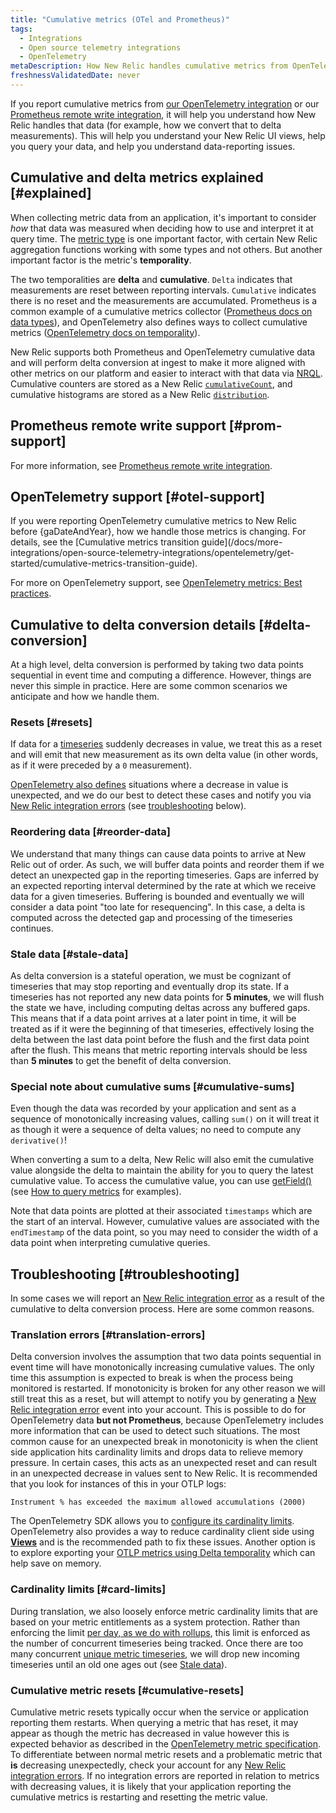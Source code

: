 ```yaml
---
title: "Cumulative metrics (OTel and Prometheus)"
tags:
  - Integrations
  - Open source telemetry integrations
  - OpenTelemetry
metaDescription: How New Relic handles cumulative metrics from OpenTelemetry and Prometheus.
freshnessValidatedDate: never
---
```



If you report cumulative metrics from [our OpenTelemetry integration](/docs/more-integrations/open-source-telemetry-integrations/opentelemetry/opentelemetry-introduction) or our [Prometheus remote write integration](/docs/infrastructure/prometheus-integrations/install-configure-remote-write/set-your-prometheus-remote-write-integration), it will help you understand how New Relic handles that data (for example, how we convert that to delta measurements). This will help you understand your New Relic UI views, help you query your data, and help you understand data-reporting issues.

## Cumulative and delta metrics explained [#explained]

When collecting metric data from an application, it's important to consider *how* that data was measured when deciding how to use and interpret it at query time. The [metric type](/docs/data-apis/understand-data/metric-data/metric-data-type/#metric-types) is one important factor, with certain New Relic aggregation functions working with some types and not others. But another important factor is the metric's **temporality**.

The two temporalities are **delta** and **cumulative**. `Delta` indicates that measurements are reset between reporting intervals. `Cumulative` indicates there is no reset and the measurements are accumulated. Prometheus is a common example of a cumulative metrics collector ([Prometheus docs on data types](https://prometheus.io/docs/concepts/metric_types)), and OpenTelemetry also defines ways to collect cumulative metrics ([OpenTelemetry docs on temporality](https://opentelemetry.io/docs/reference/specification/metrics/data-model/#temporality)).

New Relic supports both Prometheus and OpenTelemetry cumulative data and will perform delta conversion at ingest to make it more aligned with other metrics on our platform and easier to interact with that data via [NRQL](/docs/query-your-data/nrql-new-relic-query-language/get-started/introduction-nrql-new-relics-query-language). Cumulative counters are stored as a New Relic [`cumulativeCount`](/docs/data-apis/understand-data/metric-data/metric-data-type/#metric-types), and cumulative histograms are stored as a New Relic [`distribution`](/docs/data-apis/understand-data/metric-data/metric-data-type/#metric-types).

## Prometheus remote write support [#prom-support]

For more information, see [Prometheus remote write integration](/docs/infrastructure/prometheus-integrations/get-started/send-prometheus-metric-data-new-relic).

## OpenTelemetry support [#otel-support]

<Callout variant="important">
If you were reporting OpenTelemetry cumulative metrics to New Relic before {gaDateAndYear}, how we handle those metrics is changing. For details, see the [Cumulative metrics transition guide](/docs/more-integrations/open-source-telemetry-integrations/opentelemetry/get-started/cumulative-metrics-transition-guide).
</Callout>

For more on OpenTelemetry support, see [OpenTelemetry metrics: Best practices](/docs/more-integrations/open-source-telemetry-integrations/opentelemetry/best-practices/opentelemetry-best-practices-metrics).

## Cumulative to delta conversion details [#delta-conversion]

At a high level, delta conversion is performed by taking two data points sequential in event time and computing a difference. However, things are never this simple in practice. Here are some common scenarios we anticipate and how we handle them.

### Resets [#resets]

If data for a [timeseries](https://opentelemetry.io/docs/reference/specification/metrics/data-model/#timeseries-model) suddenly decreases in value, we treat this as a reset and will emit that new measurement as its own delta value (in other words, as if it were preceded by a `0` measurement).

[OpenTelemetry also defines](https://opentelemetry.io/docs/reference/specification/metrics/data-model/#resets-and-gaps) situations where a decrease in value is unexpected, and we do our best to detect these cases and notify you via [New Relic integration errors](/docs/data-apis/manage-data/nrintegrationerror) (see [troubleshooting](#troubleshooting) below).

### Reordering data [#reorder-data]

We understand that many things can cause data points to arrive at New Relic out of order. As such, we will buffer data points and reorder them if we detect an unexpected gap in the reporting timeseries. Gaps are inferred by an expected reporting interval determined by the rate at which we receive data for a given timeseries. Buffering is bounded and eventually we will consider a data point "too late for resequencing". In this case, a delta is computed across the detected gap and processing of the timeseries continues.

### Stale data [#stale-data]

As delta conversion is a stateful operation, we must be cognizant of timeseries that may stop reporting and eventually drop its state. If a timeseries has not reported any new data points for **5 minutes**, we will flush the state we have, including computing deltas across any buffered gaps. This means that if a data point arrives at a later point in time, it will be treated as if it were the beginning of that timeseries, effectively losing the delta between the last data point before the flush and the first data point after the flush. This means that metric reporting intervals should be less than **5 minutes** to get the benefit of delta conversion.

### Special note about cumulative sums [#cumulative-sums]

Even though the data was recorded by your application and sent as a sequence of monotonically increasing values, calling `sum()` on it will treat it as though it were a sequence of delta values; no need to compute any `derivative()`!

When converting a sum to a delta, New Relic will also emit the cumulative value alongside the delta to maintain the ability for you to query the latest cumulative value. To access the cumulative value, you can use [getField()](/docs/query-your-data/nrql-new-relic-query-language/get-started/nrql-syntax-clauses-functions/#func-getfield) (see [How to query metrics](/docs/more-integrations/open-source-telemetry-integrations/opentelemetry/best-practices/opentelemetry-best-practices-metrics/#query) for examples).

Note that data points are plotted at their associated `timestamps` which are the start of an interval. However, cumulative values are associated with the `endTimestamp` of the data point, so you may need to consider the width of a data point when interpreting cumulative queries.

## Troubleshooting [#troubleshooting]

In some cases we will report an [New Relic integration error](/docs/data-apis/manage-data/nrintegrationerror) as a result of the cumulative to delta conversion process. Here are some common reasons.

### Translation errors [#translation-errors]

Delta conversion involves the assumption that two data points sequential in event time will have monotonically increasing cumulative values. The only time this assumption is expected to break is when the process being monitored is restarted. If monotonicity is broken for any other reason we will still treat this as a reset, but will attempt to notify you by generating a [New Relic integration error](/docs/data-apis/manage-data/nrintegrationerror) event into your account. This is possible to do for OpenTelemetry data **but not Prometheus**, because OpenTelemetry includes more information that can be used to detect such situations. The most common cause for an unexpected break in monotonicity is when the client side application hits cardinality limits and drops data to relieve memory pressure. In certain cases, this acts as an unexpected reset and can result in an unexpected decrease in values sent to New Relic. It is recommended that you look for instances of this in your OTLP logs:

```
Instrument % has exceeded the maximum allowed accumulations (2000)
```

The OpenTelemetry SDK allows you to [configure its cardinality limits](https://opentelemetry.io/docs/specs/otel/metrics/sdk/#cardinality-limits). OpenTelemetry also provides a way to reduce cardinality client side using [**Views**](https://opentelemetry.io/docs/reference/specification/metrics/sdk/#view) and is the recommended path to fix these issues. Another option is to explore exporting your [OTLP metrics using Delta temporality](https://opentelemetry.io/docs/reference/specification/metrics/sdk_exporters/otlp/#additional-configuration) which can help save on memory.

### Cardinality limits [#card-limits]

During translation, we also loosely enforce metric cardinality limits that are based on your metric entitlements as a system protection. Rather than enforcing the limit [per day, as we do with rollups](/docs/data-apis/ingest-apis/metric-api/metric-api-limits-restricted-attributes/#incident-unique-timeseries), this limit is enforced as the number of concurrent timeseries being tracked. Once there are too many concurrent [unique metric timeseries](/docs/data-apis/ingest-apis/metric-api/NRQL-high-cardinality-metrics/#what-why), we will drop new incoming timeseries until an old one ages out (see [Stale data](#stale-data)).

### Cumulative metric resets [#cumulative-resets]

Cumulative metric resets typically occur when the service or application reporting them restarts. When querying a metric that has reset, it may appear as though the metric has decreased in value however this is expected behavior as described in the [OpenTelemetry metric specification](https://opentelemetry.io/docs/reference/specification/metrics/data-model/#resets-and-gaps). To differentiate between normal metric resets and a problematic metric that **is** decreasing unexpectedly, check your account for any [New Relic integration errors](/docs/data-apis/manage-data/nrintegrationerror). If no integration errors are reported in relation to metrics with decreasing values, it is likely that your application reporting the cumulative metrics is restarting and resetting the metric value.
